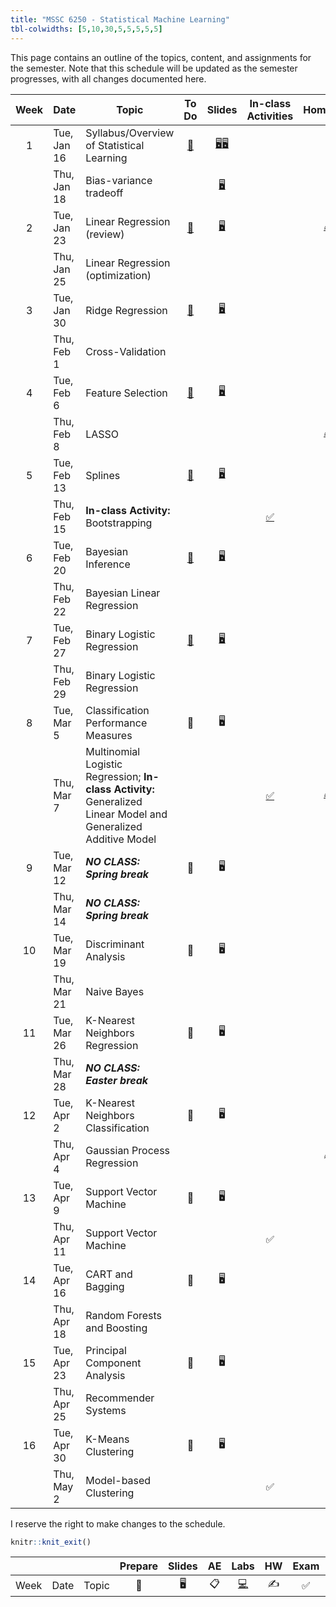 ```yaml
---
title: "MSSC 6250 - Statistical Machine Learning"
tbl-colwidths: [5,10,30,5,5,5,5,5]
---
```


This page contains an outline of the topics, content, and assignments for the semester. Note that this schedule will be updated as the semester progresses, with all changes documented here.

::: column-screen-inset-right
| Week | Date        | Topic                                                                                                           |               To Do               |                                      Slides                                      |                     In-class Activities                      |             Homework             |   Project    |
|:----:|-------------|-----------------------------------------------------------------------------------------------------------------|:---------------------------------:|:--------------------------------------------------------------------------------:|:------------------------------------------------------------:|:--------------------------------:|:------------:|
|  1   | Tue, Jan 16 | Syllabus/Overview of Statistical Learning                                                                       | [📖](/weeks/week-1.html "Week 1") | [🖥️](slides/01-syllabus.html "Syllabus")[🖥️](slides/02-overview.html "Overview") |                                                              |                                  |              |
|      | Thu, Jan 18 | Bias-variance tradeoff                                                                                          |                                   |                [🖥️](slides/03-bias-var.html "bias-var-tradeoff")                 |                                                              |                                  |              |
|  2   | Tue, Jan 23 | Linear Regression (review)                                                                                      | [📖](/weeks/week-2.html "Week 2") |               [🖥️](slides/04-linear-reg.html "Linear regression")                |                                                              | [✍️](/hw/hw-1.html "Homework 1") |              |
|      | Thu, Jan 25 | Linear Regression (optimization)                                                                                |                                   |                                                                                  |                                                              |                                  |              |
|  3   | Tue, Jan 30 | Ridge Regression                                                                                                | [📖](/weeks/week-3.html "Week 3") |      [🖥️](slides/05-ridge-cv.html "Ridge regression and cross validation")       |                                                              |                                  |              |
|      | Thu, Feb 1  | Cross-Validation                                                                                                |                                   |                                                                                  |                                                              |                                  |              |
|  4   | Tue, Feb 6  | Feature Selection                                                                                               | [📖](/weeks/week-4.html "Week 4") |                   [🖥️](slides/06-lasso-vs.html "06-lasso-vs")                    |                                                              |                                  |              |
|      | Thu, Feb 8  | LASSO                                                                                                           |                                   |                                                                                  |                                                              | [✍️](/hw/hw-2.html "Homework 2") |              |
|  5   | Tue, Feb 13 | Splines                                                                                                         | [📖](/weeks/week-5.html "Week 5") |                    [🖥️](slides/07-splines.html "07-splines")                     |                                                              |                                  |              |
|      | Thu, Feb 15 | **In-class Activity:** Bootstrapping                                                                            |                                   |                                                                                  |    [✅](activity-work.html#class-activity-1 "Activity 1")    |                                  |              |
|  6   | Tue, Feb 20 | Bayesian Inference                                                                                              | [📖](/weeks/week-6.html "Week 6") |                      [🖥️](slides/08-bayes.html "08-bayes")                       |                                                              |                                  |              |
|      | Thu, Feb 22 | Bayesian Linear Regression                                                                                      |                                   |                                                                                  |                                                              |                                  |              |
|  7   | Tue, Feb 27 | Binary Logistic Regression                                                                                      | [📖](/weeks/week-7.html "Week 7") |                  [🖥️](slides/09-class-glm.html "09-class-glm")                   |                                                              |                                  |              |
|      | Thu, Feb 29 | Binary Logistic Regression                                                                                      |                                   |                                                                                  |                                                              |                                  |              |
|  8   | Tue, Mar 5  | Classification Performance Measures                                                                             |                📖                 |                                        🖥️                                        |                                                              |                                  |              |
|      | Thu, Mar 7  | Multinomial Logistic Regression; **In-class Activity:** Generalized Linear Model and Generalized Additive Model |                                   |                                                                                  | [✅](activity-work.html#class-activity-2 "class-activity-2") | [✍️](/hw/hw-3.html "Homework 3") |              |
|  9   | Tue, Mar 12 | ***NO CLASS: Spring break***                                                                                    |                📖                 |                                        🖥️                                        |                                                              |                                  |              |
|      | Thu, Mar 14 | ***NO CLASS: Spring break***                                                                                    |                                   |                                                                                  |                                                              |                                  |              |
|  10  | Tue, Mar 19 | Discriminant Analysis                                                                                           |                📖                 |                                        🖥️                                        |                                                              |                                  |              |
|      | Thu, Mar 21 | Naive Bayes                                                                                                     |                                   |                                                                                  |                                                              |                                  |              |
|  11  | Tue, Mar 26 | K-Nearest Neighbors Regression                                                                                  |                📖                 |                                        🖥️                                        |                                                              |                                  |              |
|      | Thu, Mar 28 | ***NO CLASS: Easter break***                                                                                    |                                   |                                                                                  |                                                              |                                  |              |
|  12  | Tue, Apr 2  | K-Nearest Neighbors Classification                                                                              |                📖                 |                                        🖥️                                        |                                                              |                                  |              |
|      | Thu, Apr 4  | Gaussian Process Regression                                                                                     |                                   |                                                                                  |                                                              |                ✍️                |              |
|  13  | Tue, Apr 9  | Support Vector Machine                                                                                          |                📖                 |                                        🖥️                                        |                                                              |                                  | Guideline 📂 |
|      | Thu, Apr 11 | Support Vector Machine                                                                                          |                                   |                                                                                  |                              ✅                              |                                  |              |
|  14  | Tue, Apr 16 | CART and Bagging                                                                                                |                📖                 |                                        🖥️                                        |                                                              |                                  |              |
|      | Thu, Apr 18 | Random Forests and Boosting                                                                                     |                                   |                                                                                  |                                                              |                                  |              |
|  15  | Tue, Apr 23 | Principal Component Analysis                                                                                    |                📖                 |                                        🖥️                                        |                                                              |                                  |              |
|      | Thu, Apr 25 | Recommender Systems                                                                                             |                                   |                                                                                  |                                                              |                                  | Proposal 📂  |
|  16  | Tue, Apr 30 | K-Means Clustering                                                                                              |                📖                 |                                        🖥️                                        |                                                              |                                  |              |
|      | Thu, May 2  | Model-based Clustering                                                                                          |                                   |                                                                                  |                              ✅                              |                                  |              |
:::

I reserve the right to make changes to the schedule.

```r
knitr::knit_exit()
```

|      |      |       | Prepare | Slides | AE  |                                                    Labs                                                    | HW  | Exam | Project |
|------|------|-------|:-------:|:------:|:---:|:----------------------------------------------------------------------------------------------------------:|:---:|:----:|:-------:|
| Week | Date | Topic |   📖    |   🖥️   | 📋  | [💻](https://sakai.duke.edu/samigo-app/servlet/Login?id=6fa7ebf3-01af-42a6-91ba-3e813d3901221641094171786) | ✍️  |  ✅  |   📂    |
